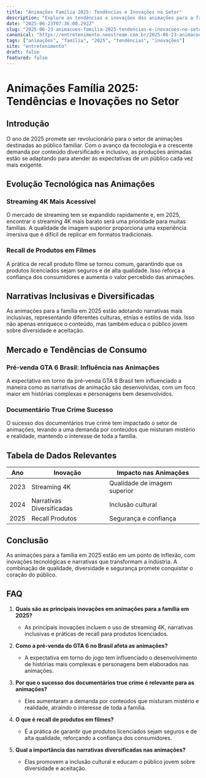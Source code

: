```yaml
---
title: "Animações Família 2025: Tendências e Inovações no Setor"
description: "Explore as tendências e inovações das animações para a família em 2025, com foco em tecnologia, narrativa e mercado."
date: "2025-06-23T07:36:00.292Z"
slug: "2025-06-23-animacoes-familia-2025-tendencias-e-inovacoes-no-setor"
canonical: "https://entretenimento.neostream.com.br/2025-06-23-animacoes-familia-2025-tendencias-e-inovacoes-no-setor"
tags: ["animações", "família", "2025", "tendências", "inovações"]
site: "entretenimento"
draft: false
featured: false
---
```


# Animações Família 2025: Tendências e Inovações no Setor

## Introdução

O ano de 2025 promete ser revolucionário para o setor de animações destinadas ao público familiar. Com o avanço da tecnologia e a crescente demanda por conteúdo diversificado e inclusivo, as produções animadas estão se adaptando para atender às expectativas de um público cada vez mais exigente.

## Evolução Tecnológica nas Animações

### Streaming 4K Mais Acessível

O mercado de streaming tem se expandido rapidamente e, em 2025, encontrar o streaming 4K mais barato será uma prioridade para muitas famílias. A qualidade de imagem superior proporciona uma experiência imersiva que é difícil de replicar em formatos tradicionais.

### Recall de Produtos em Filmes

A prática de recall produto filme se tornou comum, garantindo que os produtos licenciados sejam seguros e de alta qualidade. Isso reforça a confiança dos consumidores e aumenta o valor percebido das animações.

## Narrativas Inclusivas e Diversificadas

As animações para a família em 2025 estão adotando narrativas mais inclusivas, representando diferentes culturas, etnias e estilos de vida. Isso não apenas enriquece o conteúdo, mas também educa o público jovem sobre diversidade e aceitação.

## Mercado e Tendências de Consumo

### Pré-venda GTA 6 Brasil: Influência nas Animações

A expectativa em torno da pré-venda GTA 6 Brasil tem influenciado a maneira como as narrativas de animação são desenvolvidas, com um foco maior em histórias complexas e personagens bem desenvolvidos.

### Documentário True Crime Sucesso

O sucesso dos documentários true crime tem impactado o setor de animações, levando a uma demanda por conteúdos que misturam mistério e realidade, mantendo o interesse de toda a família.

## Tabela de Dados Relevantes

| Ano | Inovação | Impacto nas Animações |
|-----|----------|-----------------------|
| 2023 | Streaming 4K | Qualidade de imagem superior |
| 2024 | Narrativas Diversificadas | Inclusão cultural |
| 2025 | Recall Produtos | Segurança e confiança |

## Conclusão

As animações para a família em 2025 estão em um ponto de inflexão, com inovações tecnológicas e narrativas que transformam a indústria. A combinação de qualidade, diversidade e segurança promete conquistar o coração do público.

## FAQ

1. **Quais são as principais inovações em animações para a família em 2025?**
   - As principais inovações incluem o uso de streaming 4K, narrativas inclusivas e práticas de recall para produtos licenciados.

2. **Como a pré-venda do GTA 6 no Brasil afeta as animações?**
   - A expectativa em torno do jogo tem influenciado o desenvolvimento de histórias mais complexas e personagens bem elaborados nas animações.

3. **Por que o sucesso dos documentários true crime é relevante para as animações?**
   - Eles aumentaram a demanda por conteúdos que misturam mistério e realidade, atraindo o interesse de toda a família.

4. **O que é recall de produtos em filmes?**
   - É a prática de garantir que produtos licenciados sejam seguros e de alta qualidade, reforçando a confiança dos consumidores.

5. **Qual a importância das narrativas diversificadas nas animações?**
   - Elas promovem a inclusão cultural e educam o público jovem sobre diversidade e aceitação.